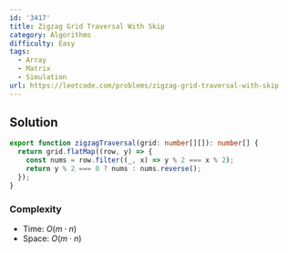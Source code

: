 ```yaml
---
id: '3417'
title: Zigzag Grid Traversal With Skip
category: Algorithms
difficulty: Easy
tags:
  - Array
  - Matrix
  - Simulation
url: https://leetcode.com/problems/zigzag-grid-traversal-with-skip
---
```


## Solution

```typescript showLineNumbers
export function zigzagTraversal(grid: number[][]): number[] {
  return grid.flatMap((row, y) => {
    const nums = row.filter((_, x) => y % 2 === x % 2);
    return y % 2 === 0 ? nums : nums.reverse();
  });
}
```

### Complexity

- Time: $O(m \cdot n)$
- Space: $O(m \cdot n)$

